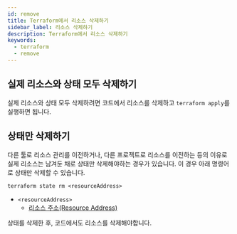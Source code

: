 ```yaml
---
id: remove
title: Terraform에서 리소스 삭제하기
sidebar_label: 리소스 삭제하기
description: Terraform에서 리소스 삭제하기
keywords:
  - terraform
  - remove
---
```


## 실제 리소스와 상태 모두 삭제하기

실제 리소스와 상태 모두 삭제하려면 코드에서 리소스를 삭제하고 `terraform apply`를 실행하면 됩니다.

## 상태만 삭제하기

다른 툴로 리소스 관리를 이전하거나, 다른 프로젝트로 리소스를 이전하는 등의 이유로 실제 리소스는 남겨둔 채로 상태만 삭제해야하는 경우가 있습니다. 이 경우 아래 명령어로 상태만 삭제할 수 있습니다.

```shell
terraform state rm <resourceAddress>
```

- `<resourceAddress>`
  - [리소스 주소(Resource Address)](/docs/mlops/mlops/terraform/import#리소스-주소resource-address)

상태를 삭제한 후, 코드에서도 리소스를 삭제해야합니다.
